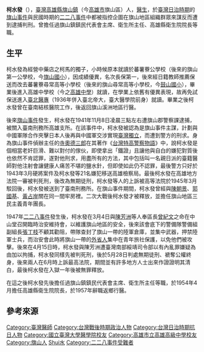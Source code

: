 {{Infobox person
|name        = 柯水發
|image       = Ke Shui Fa.jpg
|image_size  = 200px
|caption     = 柯水發
|birth_date  = 1911年
|birth_place = {{TWN-JPN}}[[高雄州|高雄州]][[旗山街|旗山街]]（今[[高雄市|高雄市]][[旗山區|旗山區]]）
|death_date  = 1980年1月
|death_place = {{TWN}}
|nationality = {{ROC}}
|occupation  = 旗山鎮鎮民代表會主席、衛生所主任、高雄縣衛生院院長
}}

'''柯水發'''（{{bd|1911年||1980年|1月}}），[[臺灣|臺灣]][[高雄縣|高雄縣]][[旗山區|旗山鎮]]（今[[高雄市|高雄市]]旗山區）人，[[醫生|醫生]]{{r|辭}}，於[[臺灣日治時期|臺灣日治時期]]的[[旗山事件|旗山事件]]與民國時期的[[二二八事件|二二八事件]]中都被指控企圖在旗山地區組織群眾來謀反而遭到逮捕判刑{{r|辭}}。曾擔任過旗山鎮鎮民代表會主席、衛生所主任、高雄縣衛生院院長等職{{r|辭}}。

== 生平 ==
柯水發為經營中藥店之柯馬的獨子{{r|江}}，小時候原本就讀於蕃薯藔公學校（後來的旗山第一公學校，今[[高雄市旗山區旗山國民小學|旗山國小]]），因成績優異，名次長保第一，後來經日籍教師推薦保送而改去蕃薯藔尋常高等小學校（後來的旗山尋常高等小學校，今[[高雄市旗山區鼓山國民小學|鼓山國小]]），畢業後進入高雄中學校（今之[[高雄中學|高雄中學]]）就讀，在學業上依舊有優異表現，故再免試保送進入[[臺灣總督府醫學校|臺北醫專]]（1936年併入臺北帝大，臺大醫學院前身）就讀{{r|辭}}{{r|柯}}{{r|江}}。畢業之後柯水發曾在臺南結核醫院工作，後返回旗山溪洲地區行醫{{r|辭}}{{r|柯}}。

後來[[旗山事件|旗山事件]]發生，柯水發在1941年11月8日凌晨三點左右遭旗山郡警察課逮捕，被關入臺南刑務所高雄支所{{r|寺}}。在該事件中，柯水發被認為是旗山事件主謀，計劃與中國軍隊合作夾擊日本人後再與中國軍交涉實現[[臺灣獨立|臺灣獨立]]，而遭到警方的刑求{{r|寺}}。身為旗山事件偵辦主任的[[寺奧德三郎|寺奧德三郎]]在其著作《[[台灣特高警察物語|台灣特高警察物語]]》中，說柯水發是個相當老奸巨滑、難以對付的傢伙，即使拿出「鐵證」且讓他與自白的嫌犯對質後也依然不肯認罪，遂對他刑求，用盡所有的方法，其中包括叫一名親日派的臺籍醫師對他注射會讓健康人痛苦不堪的鹽水針，但即使如此仍不認罪，最後警方只好於1943年3月硬將案件及柯水發等21名嫌犯移送高雄檢察局{{r|寺}}。最後柯水發在高雄地方法院一審被判死刑，後改為無期徒刑，柯水發等人的上訴被高等法院於1945年3月駁回後，柯水發被送到了臺南刑務所{{r|寺}}。在旗山事件期間，柯水發曾經與[[陳朝景|陳朝景]]、[[郭國基|郭國基]]、[[黃占岸|黃占岸]]關在同一間牢房裡{{r|柯}}。二次大戰後柯水發才被釋放，並擔任旗山地區三民主義青年團長{{r|辭}}。

1947年[[二二八事件|二二八事件]]發生後，柯水發在3月4日與[[陳芳洲|陳芳洲]]等人奉區長[[曾紀文|曾紀文]]之命在中山堂召開臨時治安維持會，以維護旗山地區的安全，後來該會底下的警備隊警備組副組長[[張丁枝|張丁枝]]不顧其勸阻，帶隊查封了旗山一帶的陸軍倉庫，並集中武器，押禁陸軍士兵，而治安會此時將旗山一帶的[[外省人|外省人]]集中在青年旅社保護，以免他們被攻擊{{r|辭}}。後來在4月15日時，柯水發與陳芳洲遭臺灣南部綏靖司令部以有內亂罪嫌疑為由加以拘捕，柯水發同樣先被判死刑，後於5月28日判處無期徒刑、褫奪公權終身，後來兩人在6月時上訴最高法院，期間並有許多地方人士出來作證證明其清白，最後柯水發在入獄一年後被無罪釋放{{r|辭}}{{r|柯}}。

在這之後柯水發先後擔任過旗山鎮鎮民代表會主席、衛生所主任等職，於1954年4月擔任高雄縣衛生院院長，於1957年辭職返鄉行醫{{r|辭}}。

== 參考來源 ==
{{reflist|refs=
<ref name="辭">{{cite book|title=《二二八事件辭典·柯水發》|author=張炎憲 主編 |publisher=國史館 |isbn=978-986-01-3291-5 |pages=278、279頁|date=2008年2月}}</ref>
<ref name="寺">{{cite book|title=《台灣特高警察物語》|author= 寺奧德三郎 著、日本文教基金會 編譯 |publisher=文英堂|isbn=957-8811-16-0 |pages=73、74、76、107、108、111、112、116頁|date=2000年4月}}</ref>
<ref name="柯">{{cite web |url=http://www.chi-san-chi.com.tw/2culture/db/treafar/threafar2.htm |title=判處兩次死刑的傳奇醫師﹣柯水發軼聞 |author=柯明成 |date=2000-09-01 |accessdate=2013-05-09 |archive-url=https://web.archive.org/web/20160305100718/http://www.chi-san-chi.com.tw/2culture/db/treafar/threafar2.htm |archive-date=2016-03-05 |dead-url=yes }}</ref>
<ref name="江">{{cite web |url=http://www.chi-san-chi.com.tw/2culture/db/treafar/index.html |title=旗山事件主角～鐵漢柯水發 |author=江明樹 |date= |accessdate=2013-05-09 |archive-url=https://web.archive.org/web/20160305080528/http://www.chi-san-chi.com.tw/2culture/db/treafar/index.html |archive-date=2016-03-05 |dead-url=yes }}</ref>
}}

{{Portal bar|台灣|政治|醫學|人物}}
{{DEFAULTSORT:Ke柯}}
[[Category:臺灣醫師|Category:臺灣醫師]]
[[Category:台灣戰後時期政治人物|Category:台灣戰後時期政治人物]]
[[Category:台灣日治時期抗日人物|Category:台灣日治時期抗日人物]]
[[Category:國立臺灣大學醫學院校友|Category:國立臺灣大學醫學院校友]]
[[Category:高雄市立高雄高級中學校友|Category:高雄市立高雄高級中學校友]]
[[Category:旗山人|Category:旗山人]]
[[Category:柯姓|Shui水]]
[[Category:二二八事件受難者|Category:二二八事件受難者]]